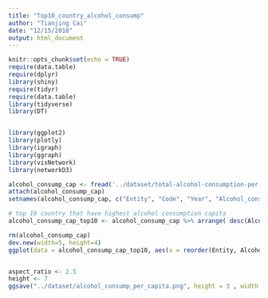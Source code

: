 ```yaml
---
title: "Top10_country_alcohol_consump"
author: "Tianjing Cai"
date: "12/15/2018"
output: html_document
---
```


```r
knitr::opts_chunk$set(echo = TRUE)
require(data.table)
require(dplyr)
library(shiny)
require(tidyr)
require(data.table)
library(tidyverse)
library(DT)


library(ggplot2)
library(plotly)
library(igraph)
library(ggraph)
library(visNetwork)
library(networkD3)
```

```r
alcohol_consump_cap <- fread('../dataset/total-alcohol-consumption-per-capita-litres-of-pure-alcohol.csv')
attach(alcohol_consump_cap)
setnames(alcohol_consump_cap, c("Entity", "Code", "Year", "Alcohol_consumption_per_capita"))

# top 10 country that have highest alcohol consumption capita
alcohol_consump_cap_top10 <- alcohol_consump_cap %>% arrange( desc(Alcohol_consumption_per_capita)) %>% top_n(10)

rm(alcohol_consump_cap)
dev.new(width=5, height=4)
ggplot(data = alcohol_consump_cap_top10, aes(x = reorder(Entity, Alcohol_consumption_per_capita), y =Alcohol_consumption_per_capita)) + labs(x = "Country", y = "Alcohol consumption per capita") +geom_bar(stat = "identity", fill = "purple", width = 0.6) + ggtitle("Total alcohol consumption per capita") +geom_text(aes(label = paste(Alcohol_consumption_per_capita, ' litres')), hjust=0.01, size=3.5) +coord_flip() + scale_y_continuous(limits = c(0, max(alcohol_consump_cap_top10$Alcohol_consumption_per_capita) * 1.3))


aspect_ratio <- 2.5
height <- 7
ggsave("../dataset/alcohol_consump_per_capita.png", height = 3 , width = 5)


```